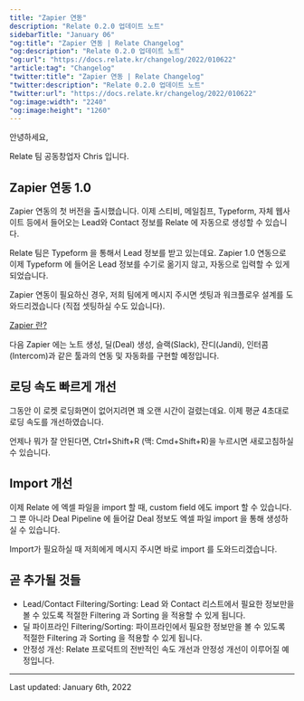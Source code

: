 ```yaml
---
title: "Zapier 연동"
description: "Relate 0.2.0 업데이트 노트"
sidebarTitle: "January 06"
"og:title": "Zapier 연동 | Relate Changelog"
"og:description": "Relate 0.2.0 업데이트 노트"
"og:url": "https://docs.relate.kr/changelog/2022/010622"
"article:tag": "Changelog"
"twitter:title": "Zapier 연동 | Relate Changelog"
"twitter:description": "Relate 0.2.0 업데이트 노트"
"twitter:url": "https://docs.relate.kr/changelog/2022/010622"
"og:image:width": "2240"
"og:image:height": "1260"
---
```


안녕하세요,

Relate 팀 공동창업자 Chris 입니다.

## Zapier 연동 1.0
Zapier 연동의 첫 버전을 출시했습니다. 이제 스티비, 메일침프, Typeform, 자체 웹사이트 등에서 들어오는 Lead와 Contact 정보를 Relate 에 자동으로 생성할 수 있습니다.

Relate 팀은 Typeform 을 통해서 Lead 정보를 받고 있는데요. Zapier 1.0 연동으로 이제 Typeform 에 들어온 Lead 정보를 수기로 옮기지 않고, 자동으로 입력할 수 있게 되었습니다.

Zapier 연동이 필요하신 경우, 저희 팀에게 메시지 주시면 셋팅과 워크플로우 설계를 도와드리겠습니다 (직접 셋팅하실 수도 있습니다).

[Zapier 란?](https://brunch.co.kr/@seoup5024/80)

다음 Zapier 에는 노트 생성, 딜(Deal) 생성, 슬랙(Slack), 잔디(Jandi), 인터콤(Intercom)과 같은 툴과의 연동 및 자동화를 구현할 예정입니다.

## 로딩 속도 빠르게 개선
그동안 이 로켓 로딩화면이 없어지려면 꽤 오랜 시간이 걸렸는데요. 이제 평균 4초대로 로딩 속도를 개선하였습니다.

언제나 뭐가 잘 안된다면, Ctrl+Shift+R (맥: Cmd+Shift+R)을 누르시면 새로고침하실 수 있습니다.

## Import 개선
이제 Relate 에 엑셀 파일을 import 할 때, custom field 에도 import 할 수 있습니다. 그 뿐 아니라 Deal Pipeline 에 들어갈 Deal 정보도 엑셀 파일 import 을 통해 생성하실 수 있습니다.

Import가 필요하실 때 저희에게 메시지 주시면 바로 import 를 도와드리겠습니다.

## 곧 추가될 것들
- Lead/Contact Filtering/Sorting: Lead 와 Contact 리스트에서 필요한 정보만을 볼 수 있도록 적절한 Filtering 과 Sorting 을 적용할 수 있게 됩니다.
- 딜 파이프라인 Filtering/Sorting: 파이프라인에서 필요한 정보만을 볼 수 있도록 적절한 Filtering 과 Sorting 을 적용할 수 있게 됩니다.
- 안정성 개선: Relate 프로덕트의 전반적인 속도 개선과 안정성 개선이 이루어질 예정입니다.

---

Last updated: January 6th, 2022